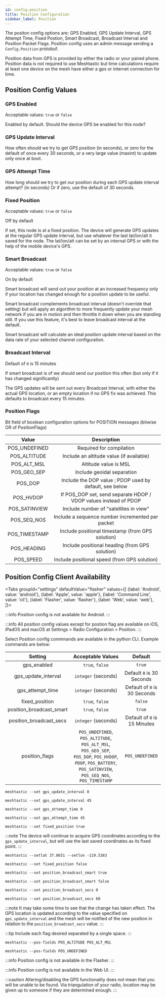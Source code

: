 ```yaml
---
id: config-position
title: Position Configuration
sidebar_label: Position
---
```



The positon config options are: GPS Enabled, GPS Update Interval, GPS Attempt Time, Fixed Postion, Smart Broadcast, Broadcast Interval and Position Packet Flags.  Position config uses an admin message sending a `Config.Position` protobuf.

Position data from GPS is provided by either the radio or your paired phone. Position data is not required to use Meshtastic but time calculations require at least one device on the mesh have either a gps or internet connection for time.

## Position Config Values

### GPS Enabled
Acceptable values: `true` or `false` 

Enabled by default. Should the device GPS be enabled for this node?

### GPS Update Interval

How often should we try to get GPS position (in seconds), or zero for the default of once every 30 seconds, or a very large value (maxint) to update only once at boot.

### GPS Attempt Time

How long should we try to get our position during each GPS update interval attempt?  (in seconds) Or if zero, use the default of 30 seconds.

### Fixed Position

Acceptable values: `true` or `false` 

Off by default

If set, this node is at a fixed position. The device will generate GPS updates at the regular GPS update interval, but use whatever the last lat/lon/alt it saved for the node. The lat/lon/alt can be set by an internal GPS or with the help of the mobile device's GPS.

### Smart Broadcast
Acceptable values: `true` or `false` 

On by default

Smart broadcast will send out your position at an increased frequency only if your location has changed enough for a position update to be useful.

Smart broadcast complements broadcast interval (doesn't override that setting) but will apply an algorithm to more frequently update your mesh network if you are in motion and then throttle it down when you are standing still. If you use this feature, it's best to leave broadcast interval at the default.

Smart broadcast will calculate an ideal position update interval based on the data rate of your selected channel configuration.

### Broadcast Interval

Default of `0` is 15 minutes

If smart broadcast is of we should send our position this often (but only if it has changed significantly)

The GPS updates will be sent out every Broadcast Interval, with either the actual GPS location, or an empty location if no GPS fix was achieved. This defaults to broadcast every 15 minutes.

 ### Position Flags 

 Bit field of boolean configuration options for POSITION messages (bitwise OR of PositionFlags)

|     Value     |                         Description                         |
| :-----------: | :---------------------------------------------------------: | 
| POS_UNDEFINED |                  Required for compilation                   |
| POS_ALTITUDE  |          Include an altitude value (if available)           |
|  POS_ALT_MSL  |                    Altitude value is MSL                    |
|  POS_GEO_SEP  |                 Include geoidal separation                  |
|    POS_DOP    |   Include the DOP value ; PDOP used by default, see below   |
|   POS_HVDOP   | If POS_DOP set, send separate HDOP / VDOP values instead of PDOP |
| POS_SATINVIEW |           Include number of "satellites in view"            |
|  POS_SEQ_NOS  |      Include a sequence number incremented per packet       |
| POS_TIMESTAMP |      Include positional timestamp (from GPS solution)       |
| POS_HEADING |      Include positional heading (from GPS solution)       |
| POS_SPEED |      Include positional speed (from GPS solution)       |



 ## Position Config Client Availability

<Tabs
groupId="settings"
defaultValue="flasher"
values={[
{label: 'Android', value: 'android'},
{label: 'Apple', value: 'apple'},
{label: 'Command Line', value: 'cli'},
{label: 'Flasher', value: 'flasher'},
{label: 'Web', value: 'web'},
]}>
<TabItem value="android">

:::info
Position config is not available for Android.
:::

</TabItem>
<TabItem value="apple">

:::info
All position config values except for postion flag are available on iOS, iPadOS and macOS at Settings > Radio Configuration > Position.
:::

</TabItem>
<TabItem value="cli">

Select Position config conmmands are available in the python CLI. Example commands are below:

|         Setting          |                                                                       Acceptable Values                                                                       |     Default     |
| :----------------------: | :-----------------------------------------------------------------------------------------------------------------------------------------------------------: | :-------------: |
|      gps_enabled      |                                                                        `true`, `false`                                                                        |     `true`     |
|   gps_update_interval    |                                                                      `integer` (seconds)                                                                      | Default `0` is 30 Seconds  |
|     gps_attempt_time     |                                                                      `integer` (seconds)                                                                      | Default of `0` is 30 Seconds  |
|      fixed_position      |                                                                        `true`, `false`                                                                        |     `false`     |
| position_broadcast_smart |                                                                        `true`, `false`                                                                        |     `true`     |
| position_broadcast_secs  |                                                                      `integer` (seconds)                                                                      | Default of `0` is 15 Minutes  |
|      position_flags      | `POS_UNDEFINED`, `POS_ALTITUDE`, `POS_ALT_MSL`, `POS_GEO_SEP`, `POS_DOP`, `POS_HVDOP`, `PDOP`, `POS_BATTERY`, `POS_SATINVIEW`, `POS_SEQ_NOS`, `POS_TIMESTAMP` | `POS_UNDEFINED` |


```shell title="Set GPS update interval to default settings (every 30 seconds)"
meshtastic --set gps_update_interval 0
```

```shell title="Set GPS update interval to every 45 seconds"
meshtastic --set gps_update_interval 45
```

```shell title="Set GPS attempt time to default (30 seconds)"
meshtastic --set gps_attempt_time 0
```

```shell title="Set GPS attempt time to 45 seconds"
meshtastic --set gps_attempt_time 45
```

```shell title="Set Fixed Position - Current Location"
meshtastic --set fixed_position true
```

:::note
The device will continue to acquire GPS coordinates according to the `gps_update_interval`, but will use the last saved coordinates as its fixed point.
:::

```shell title="Set Fixed Position - User Defined"
meshtastic --setlat 37.8651 --setlon -119.5383
```

```shell title="Unset Fixed Position"
meshtastic --set fixed_position false
```

```shell title="Enable smart position broadcast (default)"
meshtastic --set position_broadcast_smart true
```

```shell title="Disable smart position broadcast"
meshtastic --set position_broadcast_smart false
```

```shell title="Set GPS update interval to default settings (every 15 minutes)"
meshtastic --set position_broadcast_secs 0
```

```shell title="Set GPS update interval to every 60 seconds"
meshtastic --set position_broadcast_secs 60
```

:::note
It may take some time to see that the change has taken effect. The GPS location is updated according to the value specified on `gps_update_interval` and the mesh will be notified of the new position in relation to the `position_broadcast_secs` value.
:::

:::tip
Include each flag desired separated by a single space.
:::

```shell title="Set Position Flags"
meshtastic --pos-fields POS_ALTITUDE POS_ALT_MSL
```

```shell title="Unset Position Flags"
meshtastic --pos-fields POS_UNDEFINED
```

</TabItem>
<TabItem value="flasher">

:::info
Position config is not available in the Flasher.
:::

  </TabItem>
  <TabItem value="web">

:::info
Position config is not available in the Web UI.
:::
    
  </TabItem>
</Tabs>

:::caution
Altering/disabling the GPS functionality does not mean that you will be unable to be found. Via triangulation of your radio, location may be given up to someone if they are determined enough.
:::